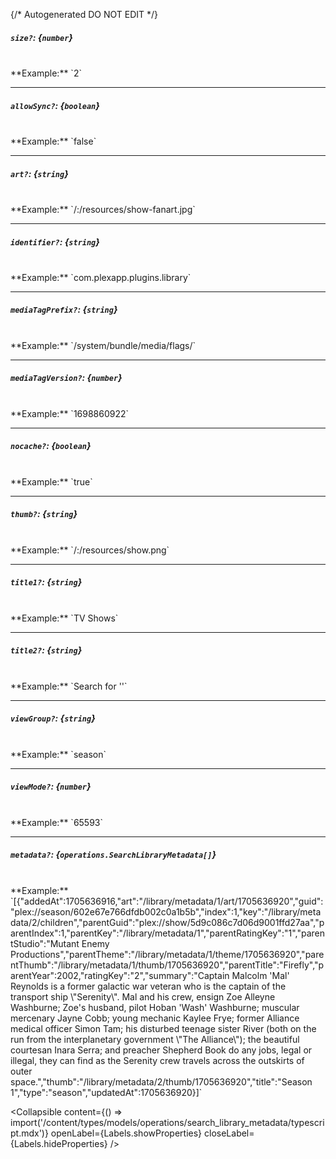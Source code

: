 {/* Autogenerated DO NOT EDIT  */}

##### `size?`: *{`number`}*
<br/>
**Example:** `2`

---
##### `allowSync?`: *{`boolean`}*
<br/>
**Example:** `false`

---
##### `art?`: *{`string`}*
<br/>
**Example:** `/:/resources/show-fanart.jpg`

---
##### `identifier?`: *{`string`}*
<br/>
**Example:** `com.plexapp.plugins.library`

---
##### `mediaTagPrefix?`: *{`string`}*
<br/>
**Example:** `/system/bundle/media/flags/`

---
##### `mediaTagVersion?`: *{`number`}*
<br/>
**Example:** `1698860922`

---
##### `nocache?`: *{`boolean`}*
<br/>
**Example:** `true`

---
##### `thumb?`: *{`string`}*
<br/>
**Example:** `/:/resources/show.png`

---
##### `title1?`: *{`string`}*
<br/>
**Example:** `TV Shows`

---
##### `title2?`: *{`string`}*
<br/>
**Example:** `Search for ''`

---
##### `viewGroup?`: *{`string`}*
<br/>
**Example:** `season`

---
##### `viewMode?`: *{`number`}*
<br/>
**Example:** `65593`

---
##### `metadata?`: *{`operations.SearchLibraryMetadata[]`}*
<br/>
**Example:** `[{"addedAt":1705636916,"art":"/library/metadata/1/art/1705636920","guid":"plex://season/602e67e766dfdb002c0a1b5b","index":1,"key":"/library/metadata/2/children","parentGuid":"plex://show/5d9c086c7d06d9001ffd27aa","parentIndex":1,"parentKey":"/library/metadata/1","parentRatingKey":"1","parentStudio":"Mutant Enemy Productions","parentTheme":"/library/metadata/1/theme/1705636920","parentThumb":"/library/metadata/1/thumb/1705636920","parentTitle":"Firefly","parentYear":2002,"ratingKey":"2","summary":"Captain Malcolm 'Mal' Reynolds is a former galactic war veteran who is the captain of the transport ship \"Serenity\". Mal and his crew, ensign Zoe Alleyne Washburne; Zoe's husband, pilot Hoban 'Wash' Washburne; muscular mercenary Jayne Cobb; young mechanic Kaylee Frye; former Alliance medical officer Simon Tam; his disturbed teenage sister River (both on the run from the interplanetary government \"The Alliance\"); the beautiful courtesan Inara Serra; and preacher Shepherd Book do any jobs, legal or illegal, they can find as the Serenity crew travels across the outskirts of outer space.","thumb":"/library/metadata/2/thumb/1705636920","title":"Season 1","type":"season","updatedAt":1705636920}]`

<Collapsible content={() => import('/content/types/models/operations/search_library_metadata/typescript.mdx')} openLabel={Labels.showProperties} closeLabel={Labels.hideProperties} />




